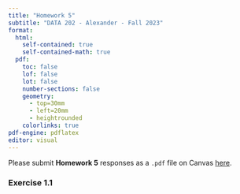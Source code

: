 ```yaml
---
title: "Homework 5"
subtitle: "DATA 202 - Alexander - Fall 2023"
format: 
  html: 
    self-contained: true
    self-contained-math: true
  pdf: 
    toc: false
    lof: false
    lot: false
    number-sections: false
    geometry:
      - top=30mm
      - left=20mm
      - heightrounded
    colorlinks: true
pdf-engine: pdflatex
editor: visual
---
```


Please submit **Homework 5** responses as a `.pdf` file on Canvas [here](https://canvas.howard.edu/courses/40683).

### Exercise 1.1
